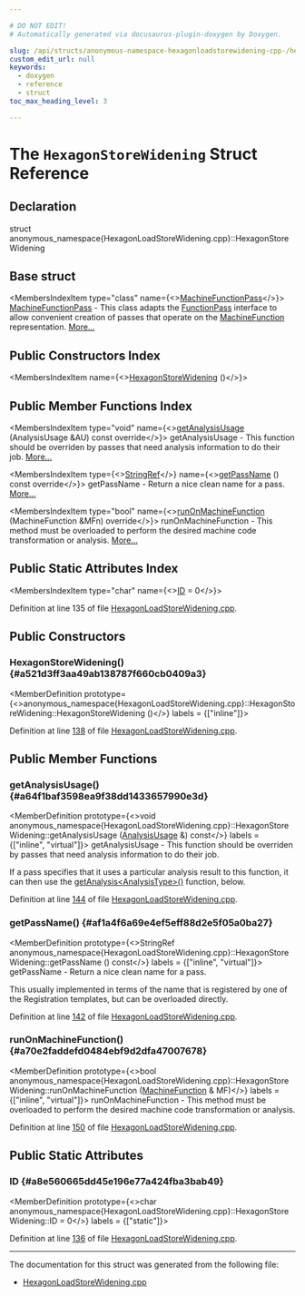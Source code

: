 ```yaml
---

# DO NOT EDIT!
# Automatically generated via docusaurus-plugin-doxygen by Doxygen.

slug: /api/structs/anonymous-namespace-hexagonloadstorewidening-cpp-/hexagonstorewidening
custom_edit_url: null
keywords:
  - doxygen
  - reference
  - struct
toc_max_heading_level: 3

---
```





# The `HexagonStoreWidening` Struct Reference

<DoxygenPage pluginConfig={pluginConfig}>



## Declaration

<CodeBlock>struct anonymous_namespace{HexagonLoadStoreWidening.cpp}::HexagonStoreWidening</CodeBlock>

## Base struct

<MembersIndex>

<MembersIndexItem
  type="class"
  name={<><a href="/docs/api/classes/llvm/machinefunctionpass">MachineFunctionPass</a></>}>
<a href="/docs/api/classes/llvm/machinefunctionpass">MachineFunctionPass</a> - This class adapts the <a href="/docs/api/classes/llvm/functionpass">FunctionPass</a> interface to allow convenient creation of passes that operate on the <a href="/docs/api/classes/llvm/machinefunction">MachineFunction</a> representation. <a href="/docs/api/classes/llvm/machinefunctionpass/#details">More...</a>
</MembersIndexItem>

</MembersIndex>

## Public Constructors Index

<MembersIndex>

<MembersIndexItem
  name={<><a href="#a521d3ff3aa49ab138787f660cb0409a3">HexagonStoreWidening</a> ()</>}>
</MembersIndexItem>

</MembersIndex>

## Public Member Functions Index

<MembersIndex>

<MembersIndexItem
  type="void"
  name={<><a href="#a64f1baf3598ea9f38dd1433657990e3d">getAnalysisUsage</a> (AnalysisUsage &amp;AU) const override</>}>
getAnalysisUsage - This function should be overriden by passes that need analysis information to do their job. <a href="#a64f1baf3598ea9f38dd1433657990e3d">More...</a>
</MembersIndexItem>

<MembersIndexItem
  type={<><a href="/docs/api/classes/llvm/stringref">StringRef</a></>}
  name={<><a href="#af1a4f6a69e4ef5eff88d2e5f05a0ba27">getPassName</a> () const override</>}>
getPassName - Return a nice clean name for a pass. <a href="#af1a4f6a69e4ef5eff88d2e5f05a0ba27">More...</a>
</MembersIndexItem>

<MembersIndexItem
  type="bool"
  name={<><a href="#a70e2faddefd0484ebf9d2dfa47007678">runOnMachineFunction</a> (MachineFunction &amp;MFn) override</>}>
runOnMachineFunction - This method must be overloaded to perform the desired machine code transformation or analysis. <a href="#a70e2faddefd0484ebf9d2dfa47007678">More...</a>
</MembersIndexItem>

</MembersIndex>

## Public Static Attributes Index

<MembersIndex>

<MembersIndexItem
  type="char"
  name={<><a href="#a8e560665dd45e196e77a424fba3bab49">ID</a> = 0</>}>
</MembersIndexItem>

</MembersIndex>


Definition at line 135 of file <a href="/docs/api/files/lib/lib/target/lib/target/hexagon/hexagonloadstorewidening-cpp">HexagonLoadStoreWidening.cpp</a>.

<SectionDefinition>

## Public Constructors

### HexagonStoreWidening() {#a521d3ff3aa49ab138787f660cb0409a3}

<MemberDefinition
  prototype={<>anonymous&#95;namespace&#123;HexagonLoadStoreWidening.cpp&#125;::HexagonStoreWidening::HexagonStoreWidening ()</>}
  labels = {["inline"]}>

Definition at line <a href="/docs/api/files/lib/lib/target/lib/target/hexagon/hexagonloadstorewidening-cpp/#l00138">138</a> of file <a href="/docs/api/files/lib/lib/target/lib/target/hexagon/hexagonloadstorewidening-cpp">HexagonLoadStoreWidening.cpp</a>.
</MemberDefinition>

</SectionDefinition>

<SectionDefinition>

## Public Member Functions

### getAnalysisUsage() {#a64f1baf3598ea9f38dd1433657990e3d}

<MemberDefinition
  prototype={<>void anonymous&#95;namespace&#123;HexagonLoadStoreWidening.cpp&#125;::HexagonStoreWidening::getAnalysisUsage (<a href="/docs/api/classes/llvm/analysisusage">AnalysisUsage</a> &amp;) const</>}
  labels = {["inline", "virtual"]}>
getAnalysisUsage - This function should be overriden by passes that need analysis information to do their job.

If a pass specifies that it uses a particular analysis result to this function, it can then use the <a href="/docs/api/classes/llvm/pass/#a4863e5e463fb79955269fbf7fbf52b80">getAnalysis&lt;AnalysisType&gt;()</a> function, below.

Definition at line <a href="/docs/api/files/lib/lib/target/lib/target/hexagon/hexagonloadstorewidening-cpp/#l00144">144</a> of file <a href="/docs/api/files/lib/lib/target/lib/target/hexagon/hexagonloadstorewidening-cpp">HexagonLoadStoreWidening.cpp</a>.
</MemberDefinition>

### getPassName() {#af1a4f6a69e4ef5eff88d2e5f05a0ba27}

<MemberDefinition
  prototype={<>StringRef anonymous&#95;namespace&#123;HexagonLoadStoreWidening.cpp&#125;::HexagonStoreWidening::getPassName () const</>}
  labels = {["inline", "virtual"]}>
getPassName - Return a nice clean name for a pass.

This usually implemented in terms of the name that is registered by one of the Registration templates, but can be overloaded directly.

Definition at line <a href="/docs/api/files/lib/lib/target/lib/target/hexagon/hexagonloadstorewidening-cpp/#l00142">142</a> of file <a href="/docs/api/files/lib/lib/target/lib/target/hexagon/hexagonloadstorewidening-cpp">HexagonLoadStoreWidening.cpp</a>.
</MemberDefinition>

### runOnMachineFunction() {#a70e2faddefd0484ebf9d2dfa47007678}

<MemberDefinition
  prototype={<>bool anonymous&#95;namespace&#123;HexagonLoadStoreWidening.cpp&#125;::HexagonStoreWidening::runOnMachineFunction (<a href="/docs/api/classes/llvm/machinefunction">MachineFunction</a> &amp; MF)</>}
  labels = {["inline", "virtual"]}>
runOnMachineFunction - This method must be overloaded to perform the desired machine code transformation or analysis.

Definition at line <a href="/docs/api/files/lib/lib/target/lib/target/hexagon/hexagonloadstorewidening-cpp/#l00150">150</a> of file <a href="/docs/api/files/lib/lib/target/lib/target/hexagon/hexagonloadstorewidening-cpp">HexagonLoadStoreWidening.cpp</a>.
</MemberDefinition>

</SectionDefinition>

<SectionDefinition>

## Public Static Attributes

### ID {#a8e560665dd45e196e77a424fba3bab49}

<MemberDefinition
  prototype={<>char anonymous&#95;namespace&#123;HexagonLoadStoreWidening.cpp&#125;::HexagonStoreWidening::ID = 0</>}
  labels = {["static"]}>

Definition at line <a href="/docs/api/files/lib/lib/target/lib/target/hexagon/hexagonloadstorewidening-cpp/#l00136">136</a> of file <a href="/docs/api/files/lib/lib/target/lib/target/hexagon/hexagonloadstorewidening-cpp">HexagonLoadStoreWidening.cpp</a>.
</MemberDefinition>

</SectionDefinition>

<hr/>

The documentation for this struct was generated from the following file:

<ul>
<li><a href="/docs/api/files/lib/lib/target/lib/target/hexagon/hexagonloadstorewidening-cpp">HexagonLoadStoreWidening.cpp</a></li>
</ul>

</DoxygenPage>
